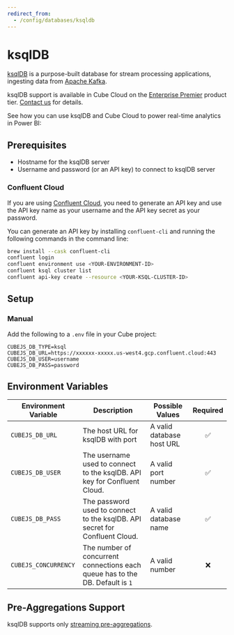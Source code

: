 ```yaml
---
redirect_from:
  - /config/databases/ksqldb
---
```


# ksqlDB

[ksqlDB](https://ksqldb.io) is a purpose-built database for stream processing
applications, ingesting data from [Apache Kafka](https://kafka.apache.org).

<SuccessBox>

ksqlDB support is available in Cube Cloud on the
[Enterprise Premier](https://cube.dev/pricing) product tier.
[Contact us](https://cube.dev/contact) for details.

</SuccessBox>

See how you can use ksqlDB and Cube Cloud to power real-time analytics in Power BI:

<YouTubeVideo
  url="https://www.youtube.com/embed/RD_HZ7xE8G0"
  aspectRatio={4/3.55}
/>

## Prerequisites

- Hostname for the ksqlDB server
- Username and password (or an API key) to connect to ksqlDB server

### Confluent Cloud

If you are using [Confluent Cloud](https://www.confluent.io/confluent-cloud/),
you need to generate an API key and use the API key name as your username and
the API key secret as your password.

You can generate an API key by installing `confluent-cli` and running the
following commands in the command line:

```sh
brew install --cask confluent-cli
confluent login
confluent environment use <YOUR-ENVIRONMENT-ID>
confluent ksql cluster list
confluent api-key create --resource <YOUR-KSQL-CLUSTER-ID>
```

## Setup

### Manual

Add the following to a `.env` file in your Cube project:

```dotenv
CUBEJS_DB_TYPE=ksql
CUBEJS_DB_URL=https://xxxxxx-xxxxx.us-west4.gcp.confluent.cloud:443
CUBEJS_DB_USER=username
CUBEJS_DB_PASS=password
```

## Environment Variables

| Environment Variable | Description                                                                   | Possible Values           | Required |
| -------------------- | ----------------------------------------------------------------------------- | ------------------------- | :------: |
| `CUBEJS_DB_URL`      | The host URL for ksqlDB with port                                             | A valid database host URL |    ✅    |
| `CUBEJS_DB_USER`     | The username used to connect to the ksqlDB. API key for Confluent Cloud.      | A valid port number       |    ✅    |
| `CUBEJS_DB_PASS`     | The password used to connect to the ksqlDB. API secret for Confluent Cloud.   | A valid database name     |    ✅    |
| `CUBEJS_CONCURRENCY` | The number of concurrent connections each queue has to the DB. Default is `1` | A valid number            |    ❌    |

## Pre-Aggregations Support

ksqlDB supports only
[streaming pre-aggregations](/product/caching/using-pre-aggregations#streaming-pre-aggregations).

